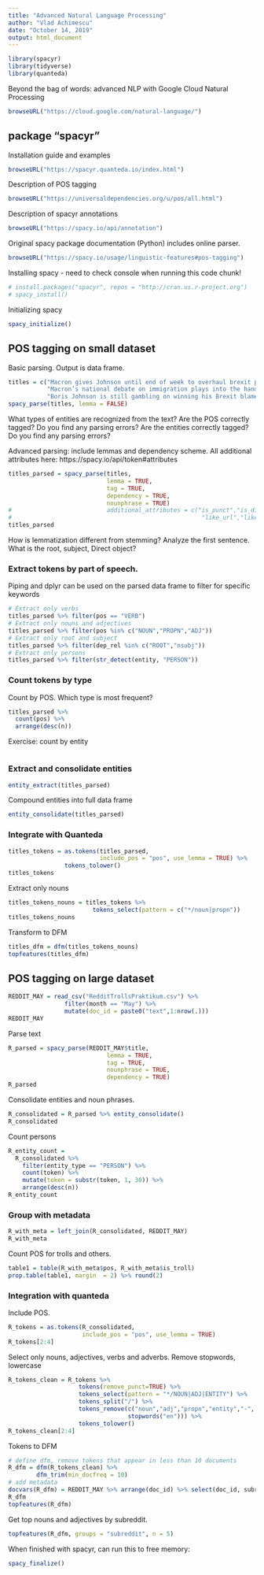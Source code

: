 ```yaml
---
title: "Advanced Natural Language Processing"
author: "Vlad Achimescu"
date: "October 14, 2019"
output: html_document
---
```


```r
library(spacyr)
library(tidyverse)
library(quanteda)

```


Beyond the bag of words: advanced NLP with Google Cloud Natural Processing
```r
browseURL("https://cloud.google.com/natural-language/")
```

## package "spacyr"

Installation guide and examples
```r
browseURL("https://spacyr.quanteda.io/index.html")
```

Description of POS tagging
```r
browseURL("https://universaldependencies.org/u/pos/all.html")
```

Description of spacyr annotations
```r
browseURL("https://spacy.io/api/annotation")
```

Original spacy package documentation (Python)
includes online parser.
```r
browseURL("https://spacy.io/usage/linguistic-features#pos-tagging")
```

Installing spacy - need to check console when running this code chunk!
```r
# install.packages("spacyr", repos = "http://cran.us.r-project.org")
# spacy_install() 

```

Initializing spacy
```r
spacy_initialize()
```


## POS tagging on small dataset

Basic parsing. Output is data frame.
```r
titles = c("Macron gives Johnson until end of week to overhaul brexit plan.",
           "Macron’s national debate on immigration plays into the hands of the French far right.",
           "Boris Johnson is still gambling on winning his Brexit blame game.")
spacy_parse(titles, lemma = FALSE)
```

What types of entities are recognized from the text?
Are the POS correctly tagged? Do  you find any parsing errors?
Are the entities correctly tagged? Do you find any parsing errors?

Advanced parsing: include lemmas and dependency scheme.
All additional attributes here: https://spacy.io/api/token#attributes

```r
titles_parsed = spacy_parse(titles,
                            lemma = TRUE, 
                            tag = TRUE,
                            dependency = TRUE,
                            nounphrase = TRUE)
#                           additional_attributes = c("is_punct","is_digit",
#                                                      "like_url","like_email"))
titles_parsed
```

How is lemmatization different from stemming?
Analyze the first sentence. What is the root, subject, Direct object?



### Extract tokens by part of speech.
Piping and dplyr can be used on the parsed data frame to filter for specific keywords
```r
# Extract only verbs
titles_parsed %>% filter(pos == "VERB")
# Extract only nouns and adjectives
titles_parsed %>% filter(pos %in% c("NOUN","PROPN","ADJ"))
# Extract only root and subject
titles_parsed %>% filter(dep_rel %in% c("ROOT","nsubj"))
# Extract only persons
titles_parsed %>% filter(str_detect(entity, "PERSON"))
```

### Count tokens by type

Count by POS. Which type is most frequent?
```r
titles_parsed %>% 
  count(pos) %>%
  arrange(desc(n))
```

Exercise: count by entity
```r

```

### Extract and consolidate entities
```r
entity_extract(titles_parsed)
```

Compound entities into full data frame
```r
entity_consolidate(titles_parsed)
```

### Integrate with Quanteda

```r
titles_tokens = as.tokens(titles_parsed,
                          include_pos = "pos", use_lemma = TRUE) %>%
                tokens_tolower()
titles_tokens
```

Extract only nouns
```r
titles_tokens_nouns = titles_tokens %>% 
                        tokens_select(pattern = c("*/noun|propn")) 
titles_tokens_nouns
```

Transform to DFM
```r
titles_dfm = dfm(titles_tokens_nouns)
topfeatures(titles_dfm)
```




## POS tagging on large dataset

```r
REDDIT_MAY = read_csv("RedditTrollsPraktikum.csv") %>%
                filter(month == "May") %>%
                mutate(doc_id = paste0("text",1:nrow(.)))
REDDIT_MAY
```

Parse text
```r
R_parsed = spacy_parse(REDDIT_MAY$title,
                            lemma = TRUE, 
                            tag = TRUE,
                            nounphrase = TRUE,
                            dependency = TRUE)
R_parsed
```


Consolidate entities and noun phrases.

```r
R_consolidated = R_parsed %>% entity_consolidate()
R_consolidated
```

Count persons

```r
R_entity_count = 
  R_consolidated %>%
    filter(entity_type == "PERSON") %>%
    count(token) %>%
    mutate(token = substr(token, 1, 30)) %>%
    arrange(desc(n))
R_entity_count
```

### Group with metadata

```r
R_with_meta = left_join(R_consolidated, REDDIT_MAY)
R_with_meta
```

Count POS for trolls and others.
```r
table1 = table(R_with_meta$pos, R_with_meta$is_troll)
prop.table(table1, margin  = 2) %>% round(2)
```

### Integration with quanteda

Include POS.

```r
R_tokens = as.tokens(R_consolidated,
                     include_pos = "pos", use_lemma = TRUE)
R_tokens[2:4]
```

Select only nouns, adjectives, verbs and adverbs.
Remove stopwords, lowercase
```r
R_tokens_clean = R_tokens %>%
                    tokens(remove_punct=TRUE) %>%
                    tokens_select(pattern = "*/NOUN|ADJ|ENTITY") %>%
                    tokens_split("/") %>%
                    tokens_remove(c("noun","adj","propn","entity","-", 
                                  stopwords("en"))) %>%
                    tokens_tolower()
R_tokens_clean[2:4]
```

Tokens to DFM

```r
# define dfm, remove tokens that appear in less than 10 documents
R_dfm = dfm(R_tokens_clean) %>%
        dfm_trim(min_docfreq = 10)
# add metadata
docvars(R_dfm) = REDDIT_MAY %>% arrange(doc_id) %>% select(doc_id, subreddit:date, is_troll)
R_dfm
topfeatures(R_dfm)
```


Get top nouns and adjectives by subreddit.
```r
topfeatures(R_dfm, groups = "subreddit", n = 5)
```


When finished with spacyr, can run this to free memory:
```r
spacy_finalize()
```
